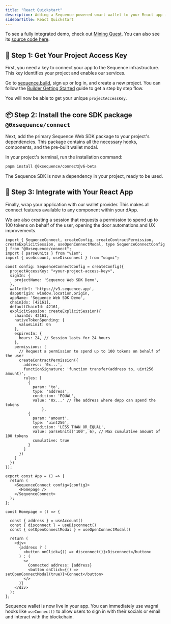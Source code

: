 ```yaml
---
title: "React Quickstart"
description: Adding a Sequence-powered smart wallet to your React app is a straightforward process. This guide outlines the three core steps to get you from a new project to a fully integrated wallet.
sidebarTitle: React Quickstart
---
```


To see a fully integrated demo, check out [Mining Quest](https://mining-quest-v3.pages.dev/). You can also see its [source code here](https://github.com/0xsequence-demos/mining-quest/tree/v3).

## 🔑 Step 1: Get Your Project Access Key

First, you need a key to connect your app to the Sequence infrastructure. This key identifies your project and enables our services.

Go to [sequence.build](https://sequence.build), sign up or log in, and create a new project. You can follow the [Builder Getting Started](/solutions/builder/getting-started) guide to get a step by step flow.

You will now be able to get your unique `projectAccessKey`.

## 📦 Step 2: Install the core SDK package `@0xsequence/connect`

Next, add the primary Sequence Web SDK package to your project's dependencies. This package contains all the necessary hooks, components, and the pre-built wallet modal.

In your project's terminal, run the installation command:

```bash
pnpm install @0xsequence/connect@v6-beta
```

The Sequence SDK is now a dependency in your project, ready to be used.

## 🔗 Step 3: Integrate with Your React App

Finally, wrap your application with our wallet provider. This makes all connect features available to any component within your dApp.

We are also creating a session that requests a permission to spend up to 100 tokens on behalf of the user, opening the door automations and UX improvements.

```tsx
import { SequenceConnect, createConfig, createContractPermission, createExplicitSession, useOpenConnectModal, type SequenceConnectConfig } from "@0xsequence/connect";
import { parseUnits } from "viem";
import { useAccount, useDisconnect } from "wagmi";

const config: SequenceConnectConfig = createConfig({
  projectAccessKey: "<your-project-access-key>",
  signIn: {
    projectName: 'Sequence Web SDK Demo',
  },
  walletUrl: 'https://v3.sequence.app',
  dappOrigin: window.location.origin,
  appName: 'Sequence Web SDK Demo',
  chainIds: [42161],
  defaultChainId: 42161,
  explicitSession: createExplicitSession({
    chainId: 42161,
    nativeTokenSpending: {
      valueLimit: 0n
    },
    expiresIn: {
      hours: 24, // Session lasts for 24 hours
    },
    permissions: [
      // Request a permission to spend up to 100 tokens on behalf of the user
      createContractPermission({
        address: '0x...',
        functionSignature: 'function transfer(address to, uint256 amount)',
        rules: [
          {
            param: 'to',
            type: 'address',
            condition: 'EQUAL',
            value: '0x...' // The address where dApp can spend the tokens
                },
          {
            param: 'amount',
            type: 'uint256',
            condition: 'LESS_THAN_OR_EQUAL',
            value: parseUnits('100', 6), // Max cumulative amount of 100 tokens
            cumulative: true
          }
        ]
      })
    ]
  })
});

export const App = () => {
  return (
    <SequenceConnect config={config}>
      <Homepage />
    </SequenceConnect>
  );
};

const Homepage = () => {

  const { address } = useAccount()
  const { disconnect } = useDisconnect()
  const { setOpenConnectModal } = useOpenConnectModal()
  
  return (
    <div>
      {address ? (
        <button onClick={() => disconnect()}>Disconnect</button>
      ) : (
        <>
          Connected address: {address}
          <button onClick={() => setOpenConnectModal(true)}>Connect</button>
        </>
      )}
    </div>
  );
};
```

Sequence wallet is now live in your app. You can immediately use wagmi hooks like `useConnect()` to allow users to sign in with their socials or email and interact with the blockchain.
